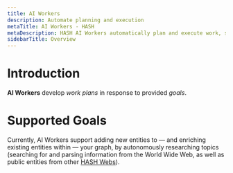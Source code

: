 ---
title: AI Workers
description: Automate planning and execution
metaTitle: AI Workers - HASH
metaDescription: HASH AI Workers automatically plan and execute work, saving you time, improving quality, and helping you get more done
sidebarTitle: Overview
---

# Introduction

**AI Workers** develop _work plans_ in response to provided _goals_.

# Supported Goals

Currently, AI Workers support adding new entities to — and enriching existing entities within — your graph, by autonomously researching topics (searching for and parsing information from the World Wide Web, as well as public entities from other [HASH Webs](/guide/webs)).
